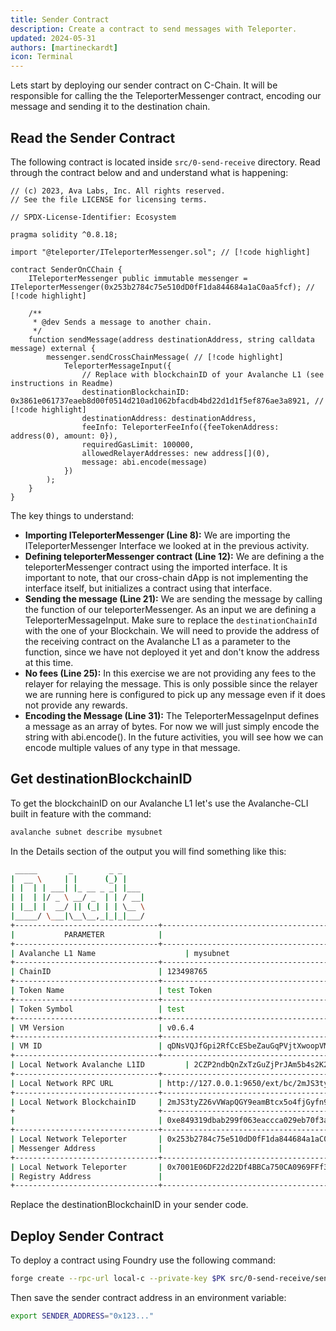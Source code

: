 ```yaml
---
title: Sender Contract
description: Create a contract to send messages with Teleporter.
updated: 2024-05-31
authors: [martineckardt]
icon: Terminal
---
```


Lets start by deploying our sender contract on C-Chain. It will be responsible for calling the the TeleporterMessenger contract, encoding our message and sending it to the destination chain. 

## Read the Sender Contract

The following contract is located inside `src/0-send-receive` directory. Read through the contract below and and understand what is happening:

```solidity title="src/0-send-receive/senderOnCChain.sol"
// (c) 2023, Ava Labs, Inc. All rights reserved.
// See the file LICENSE for licensing terms.

// SPDX-License-Identifier: Ecosystem

pragma solidity ^0.8.18;

import "@teleporter/ITeleporterMessenger.sol"; // [!code highlight]

contract SenderOnCChain {
    ITeleporterMessenger public immutable messenger = ITeleporterMessenger(0x253b2784c75e510dD0fF1da844684a1aC0aa5fcf); // [!code highlight]

    /**
     * @dev Sends a message to another chain.
     */
    function sendMessage(address destinationAddress, string calldata message) external {
        messenger.sendCrossChainMessage( // [!code highlight]
            TeleporterMessageInput({
                // Replace with blockchainID of your Avalanche L1 (see instructions in Readme)
                destinationBlockchainID: 0x3861e061737eaeb8d00f0514d210ad1062bfacdb4bd22d1d1f5ef876ae3a8921, // [!code highlight]
                destinationAddress: destinationAddress, 
                feeInfo: TeleporterFeeInfo({feeTokenAddress: address(0), amount: 0}),
                requiredGasLimit: 100000,
                allowedRelayerAddresses: new address[](0),
                message: abi.encode(message)
            })
        );
    }
}
```

The key things to understand:

- **Importing ITeleporterMessenger (Line 8):** We are importing the ITeleporterMessenger Interface we looked at in the previous activity.
- **Defining teleporterMessenger contract (Line 12):** We are defining a the teleporterMessenger contract using the imported interface. It is important to note, that our cross-chain dApp is not implementing the interface itself, but initializes a contract using that interface.
- **Sending the message (Line 21):** We are sending the message by calling the function of our teleporterMessenger. As an input we are defining a TeleporterMessageInput. Make sure to replace the `destinationChainId` with the one of your Blockchain. We will need to provide the address of the receiving contract on the Avalanche L1 as a parameter to the function, since we have not deployed it yet and don't know the address at this time.   
- **No fees (Line 25):** In this exercise we are not providing any fees to the relayer for relaying the message. This is only possible since the relayer we are running here is configured to pick up any message even if it does not provide any rewards.
- **Encoding the Message (Line 31):** The TeleporterMessageInput defines a message as an array of bytes. For now we will just simply encode the string with abi.encode(). In the future activities, you will see how we can encode multiple values of any type in that message.

## Get destinationBlockchainID

To get the blockchainID on our Avalanche L1 let's use the Avalanche-CLI built in feature with the command:

``` bash
avalanche subnet describe mysubnet
```

In the Details section of the output you will find something like this:
 
```bash
 _____       _        _ _
|  __ \     | |      (_) |
| |  | | ___| |_ __ _ _| |___
| |  | |/ _ \ __/ _  | | / __|
| |__| |  __/ || (_| | | \__ \
|_____/ \___|\__\__,_|_|_|___/
+--------------------------------+-------------------------------------------------------------------------------------+
|           PARAMETER            |                                        VALUE                                        |
+--------------------------------+-------------------------------------------------------------------------------------+
| Avalanche L1 Name                    | mysubnet                                                                            |
+--------------------------------+-------------------------------------------------------------------------------------+
| ChainID                        | 123498765                                                                           |
+--------------------------------+-------------------------------------------------------------------------------------+
| Token Name                     | test Token                                                                          |
+--------------------------------+-------------------------------------------------------------------------------------+
| Token Symbol                   | test                                                                                |
+--------------------------------+-------------------------------------------------------------------------------------+
| VM Version                     | v0.6.4                                                                              |
+--------------------------------+-------------------------------------------------------------------------------------+
| VM ID                          | qDNsVQJfGpi2RfCcESbeZauGqPVjtXwoopVMtrGkdoUxmFKov                                   |
+--------------------------------+-------------------------------------------------------------------------------------+
| Local Network Avalanche L1ID         | 2CZP2ndbQnZxTzGuZjPrJAm5b4s2K2Bcjh8NqWoymi8NZMLYQk                                  |
+--------------------------------+-------------------------------------------------------------------------------------+
| Local Network RPC URL          | http://127.0.0.1:9650/ext/bc/2mJS3tyZ26vVWapQGY9eamBtcx5o4fjGyfn9ZKpL8axnUDy5yx/rpc |
+--------------------------------+-------------------------------------------------------------------------------------+
| Local Network BlockchainID     | 2mJS3tyZ26vVWapQGY9eamBtcx5o4fjGyfn9ZKpL8axnUDy5yx                                  |
+                                +-------------------------------------------------------------------------------------+
|                                | 0xe849319dbab299f063eaccca029eb70f3a3337e10106d2c44d09a168385e570a                  |
+--------------------------------+-------------------------------------------------------------------------------------+
| Local Network Teleporter       | 0x253b2784c75e510dD0fF1da844684a1aC0aa5fcf                                          |
| Messenger Address              |                                                                                     |
+--------------------------------+-------------------------------------------------------------------------------------+
| Local Network Teleporter       | 0x7001E06DF22d22Df4BBCa750CA0969FFf3739A7A                                          |
| Registry Address               |                                                                                     |
+--------------------------------+-------------------------------------------------------------------------------------+
```

Replace the destinationBlockchainID in your sender code.

## Deploy Sender Contract

To deploy a contract using Foundry use the following command:

```bash
forge create --rpc-url local-c --private-key $PK src/0-send-receive/senderOnCChain.sol:SenderOnCChain
```

Then save the sender contract address in an environment variable:

```bash
export SENDER_ADDRESS="0x123..."
```